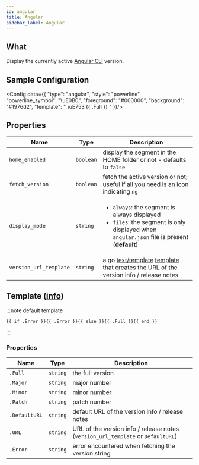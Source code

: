 ```yaml
---
id: angular
title: Angular
sidebar_label: Angular
---
```


## What

Display the currently active [Angular CLI][angular-cli-docs] version.

## Sample Configuration


<Config data={{
  "type": "angular",
  "style": "powerline",
  "powerline_symbol": "\uE0B0",
  "foreground": "#000000",
  "background": "#1976d2",
  "template": " \uE753 {{ .Full }} "
}}/>

## Properties

| Name                   | Type      | Description                                                                                                                                                  |
| ---------------------- | --------- | ------------------------------------------------------------------------------------------------------------------------------------------------------------ |
| `home_enabled`         | `boolean` | display the segment in the HOME folder or not - defaults to `false`                                                                                          |
| `fetch_version`        | `boolean` | fetch the active version or not; useful if all you need is an icon indicating `ng`                                                                           |
| `display_mode`         | `string`  | <ul><li>`always`: the segment is always displayed</li><li>`files`: the segment is only displayed when `angular.json` file is present (**default**)</li></ul> |
| `version_url_template` | `string`  | a go [text/template][go-text-template] [template][templates] that creates the URL of the version info / release notes                                        |

## Template ([info][templates])

:::note default template

```template
{{ if .Error }}{{ .Error }}{{ else }}{{ .Full }}{{ end }}
```

:::

### Properties

| Name          | Type     | Description                                                                      |
| ------------- | -------- | -------------------------------------------------------------------------------- |
| `.Full`       | `string` | the full version                                                                 |
| `.Major`      | `string` | major number                                                                     |
| `.Minor`      | `string` | minor number                                                                     |
| `.Patch`      | `string` | patch number                                                                     |
| `.DefaultURL` | `string` | default URL of the version info / release notes                                  |
| `.URL`        | `string` | URL of the version info / release notes (`version_url_template` or `DefaultURL`) |
| `.Error`      | `string` | error encountered when fetching the version string                               |

[go-text-template]: https://golang.org/pkg/text/template/
[templates]: /docs/configuration/templates
[angular-cli-docs]: https://angular.io/cli
